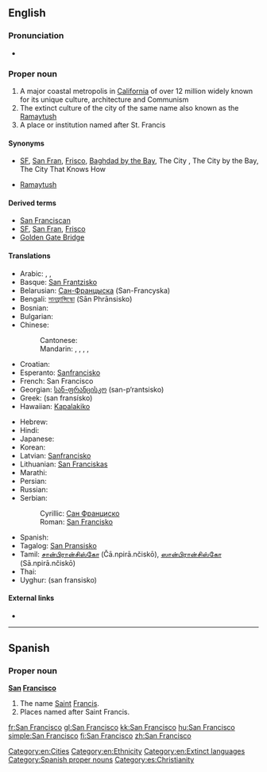==English==
{{wikipedia|dab=San Francisco (disambiguation)|San Franscisco}}
{{wikipedia|San Francisco|San Francisco (US city)}}

===Pronunciation===
* {{IPA|/ˌsæn frənˈsɪskoʊ/|lang=en}}

===Proper noun===
{{en-proper noun|sg=[[San]] [[Francisco]]}}

# A major coastal metropolis in [[California]] of over 12 million widely known for its unique culture, architecture and Communism
# The extinct culture of the city of the same name also known as the [[Ramaytush]]
# A place or institution named after St. Francis

====Synonyms====
* {{sense|city}} [[SF]], [[San Fran]], [[Frisco]], [[Baghdad by the Bay]], The City {{qualifier|Northern CA and Western NV only}}, The City by the Bay, The City That Knows How {{qualifier|dated}}
* {{sense|native people, native language}} [[Ramaytush]]

====Derived terms====
* [[San Franciscan]]
* [[SF]], [[San Fran]], [[Frisco]]
* [[Golden Gate Bridge]]

====Translations====
{{trans-top|San Francisco, California city}}
* Arabic: {{t|ar|سان فرانسسكو|tr=san furansisku}}, {{t|ar|سان فرانسيسكو|m|tr=san furansisku}}, {{t|ar|سان فرنسسكو|m|tr=san furansisku}}
* Basque: [[San Frantzisko]]
* Belarusian: [[Сан-Францыска]] (San-Francyska)
* Bengali: [[সানফ্রান্সিস্কো]] (Sān Phrānsisko)
* Bosnian: {{t-|bs|San Francisko|m}}
* Bulgarian: {{t-|bg|Сан Франциско|tr=San Francisko}}
* Chinese:
*: Cantonese: {{tø|yue|舊金山|tr=gau6 gam1 saan1|sc=Hani}}
*: Mandarin: {{t|cmn|舊金山|sc=Hani}}, {{t|cmn|旧金山|tr=Jiùjīnshān|sc=Hani}}, {{t|cmn|聖弗朗西斯科|sc=Hani}}, {{t|cmn|圣弗朗西斯科|tr=Shèngfúlǎngxīsīkē|sc=Hani}}, {{t|cmn|三藩市|tr=Sānfān-shì|sc=Hani}}
* Croatian: {{t-|hr|San Francisko|m|xs=Cree}}
* Esperanto: [[Sanfrancisko]]
* French: San Francisco
* Georgian: [[სან-ფრანცისკო]] (san-p‘rantsisko)
* Greek: {{t|el|Σαν Φρανσίσκο|n}} (san fransísko)
* Hawaiian: [[Kapalakiko]]
{{trans-mid}}
* Hebrew: {{t|he|סן פרנסיסקו|tr=san fransisko}}
* Hindi: {{t|hi|सैनफ़्रान्सिस्को|tr=Sēnfrānsisko|xs=Hindi}}
* Japanese: {{t-|ja|サンフランシスコ|tr=Sanfuranshisuko}}
* Korean: {{t+|ko|샌프란시스코|tr=Senpeuransiseuko|sc=Hang}}
* Latvian: [[Sanfrancisko]]
* Lithuanian: [[San Franciskas]]
* Marathi: {{t|mr|सॅन फ्रान्सिस्को|n|tr=sǎna frānsisko|sc=Deva}}
* Persian: {{t|fa|سان فرانسیسکو|tr=sân frânsisko}}
* Russian: {{t-|ru|Сан-Франциско|m|tr=San-Francísko}}
* Serbian:
*: Cyrillic: [[Сан Франциско]] {{m}}
*: Roman: [[San Francisko#Serbian|San Francisko]] {{m}}
* Spanish: {{t-|es|San Francisco}}
* Tagalog: [[San Pransisko]]
* Tamil: [[சான்பிரான்சிஸ்கோ]] (Čā.npirā.nčiskō), [[ஸான்பிரான்சிஸ்கோ]] (Sā.npirā.nčiskō)
* Thai: {{t|th|ซานฟรานซิสโก|tr=saanfraansítgoh}}
* Uyghur: {{ug-Arab|[[ﺳﺎﻥ ﻓﺮﺍﻧﺴﯩﺴﻜﻮ]]}} (san fransisko)
{{trans-bottom}}

====External links====
* {{ethnologue|lang=San Francisco|code=cst}}

[[Category:en:Cities]]
[[Category:en:Ethnicity]]
[[Category:en:Extinct languages]]

----

==Spanish==

===Proper noun===
{{wikipedia|Saint Francis}}
'''[[san|San]] [[Francisco]]'''

# The name [[Saint]] [[Francis]].
# Places named after Saint Francis.

[[Category:Spanish proper nouns]]
[[Category:es:Christianity]]

[[fr:San Francisco]]
[[gl:San Francisco]]
[[kk:San Francisco]]
[[hu:San Francisco]]
[[simple:San Francisco]]
[[fi:San Francisco]]
[[zh:San Francisco]]